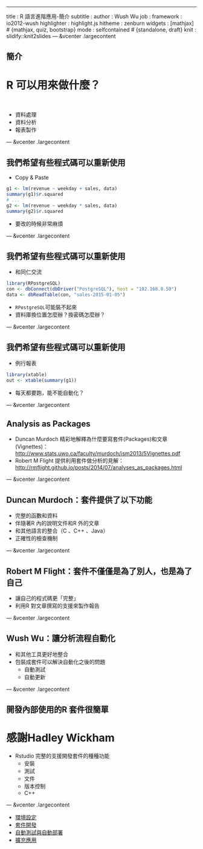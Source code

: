 ---
title       : R 語言進階應用-簡介
subtitle    : 
author      : Wush Wu
job         : 
framework   : io2012-wush
highlighter : highlight.js
hitheme     : zenburn
widgets     : [mathjax]            # {mathjax, quiz, bootstrap}
mode        : selfcontained # {standalone, draft}
knit        : slidify::knit2slides
--- &vcenter .largecontent

## 簡介

<h1 class="big">R 可以用來做什麼？</h1>
<br/>

- 資料處理
- 資料分析
- 報表製作

--- &vcenter .largecontent

## 我們希望有些程式碼可以重新使用

- Copy & Paste

```r
g1 <- lm(revenue ~ weekday + sales, data)
summary(g1)$r.squared
# ...
g2 <- lm(revenue ~ weekday * sales, data)
summary(g2)$r.squared
```

- 要改的時候非常麻煩

--- &vcenter .largecontent

## 我們希望有些程式碼可以重新使用

- 和同仁交流

```r
library(RPostgreSQL)
con <- dbConnect(dbDriver("PostgreSQL"), host = "192.168.0.50")
data <- dbReadTable(con, "sales-2015-01-05")
```

- `RPostgreSQL`可能裝不起來
- 資料庫換位置怎麼辦？換密碼怎麼辦？

--- &vcenter .largecontent

## 我們希望有些程式碼可以重新使用

- 例行報表

```r
library(xtable)
out <- xtable(summary(g1))
```

- 每天都要跑，能不能自動化？

--- &vcenter .largecontent

## Analysis as Packages

- Duncan Murdoch 精彩地解釋為什麼要寫套件(Packages)和文章(Vignettes)：
    <http://www.stats.uwo.ca/faculty/murdoch/ism2013/5Vignettes.pdf>
- Robert M Flight 提供利用套件做分析的見解：
    <http://rmflight.github.io/posts/2014/07/analyses_as_packages.html>

--- &vcenter .largecontent

## Duncan Murdoch：套件提供了以下功能

- 完整的函數和資料
- 伴隨著R 內的說明文件和R 外的文章
- 和其他語言的整合（C 、C++ 、Java）
- 正確性的檢查機制

--- &vcenter .largecontent

## Robert M Flight：套件不僅僅是為了別人，也是為了自己

- 讓自己的程式碼更「完整」
- 利用R 對文章撰寫的支援來製作報告

--- &vcenter .largecontent

## Wush Wu：讓分析流程自動化

- 和其他工具更好地整合
- 包裝成套件可以解決自動化之後的問題
    - 自動測試
    - 自動更新

--- &vcenter .largecontent

## 開發內部使用的R 套件很簡單

<h1 class="big">感謝Hadley Wickham</h1>

- Rstudio 完整的支援開發套件的種種功能
    - 安裝
    - 測試
    - 文件
    - 版本控制
    - C++

--- &vcenter .largecontent

- [環境設定](environment.html)
- [套件開發](development.html)
- [自動測試與自動部署](ci.html)
- [擴充應用](extension.html)
